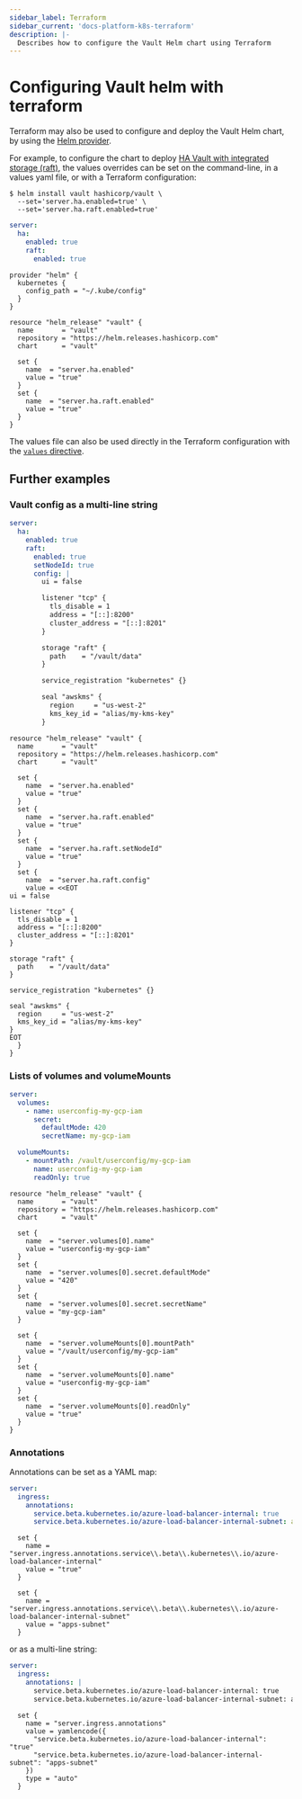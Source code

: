 ```yaml
---
sidebar_label: Terraform
sidebar_current: 'docs-platform-k8s-terraform'
description: |-
  Describes how to configure the Vault Helm chart using Terraform
---
```


# Configuring Vault helm with terraform

Terraform may also be used to configure and deploy the Vault Helm chart, by using the [Helm provider](https://registry.terraform.io/providers/hashicorp/helm/latest/docs).

For example, to configure the chart to deploy [HA Vault with integrated storage (raft)](/docs/platform/k8s/helm/examples/ha-with-raft), the values overrides can be set on the command-line, in a values yaml file, or with a Terraform configuration:

<Tabs>
<TabItem value="CLI">

```shell-session
$ helm install vault hashicorp/vault \
  --set='server.ha.enabled=true' \
  --set='server.ha.raft.enabled=true'
```

</TabItem>

<TabItem value="Yaml">

```yaml
server:
  ha:
    enabled: true
    raft:
      enabled: true
```

</TabItem>

<TabItem value="OpenTofu">

```hcl
provider "helm" {
  kubernetes {
    config_path = "~/.kube/config"
  }
}

resource "helm_release" "vault" {
  name       = "vault"
  repository = "https://helm.releases.hashicorp.com"
  chart      = "vault"

  set {
    name  = "server.ha.enabled"
    value = "true"
  }
  set {
    name  = "server.ha.raft.enabled"
    value = "true"
  }
}
```

</TabItem>
</Tabs>

The values file can also be used directly in the Terraform configuration with the [`values` directive](https://registry.terraform.io/providers/hashicorp/helm/latest/docs/resources/release#values#values).

## Further examples

### Vault config as a multi-line string

<Tabs>
<TabItem value="Yaml">

```yaml
server:
  ha:
    enabled: true
    raft:
      enabled: true
      setNodeId: true
      config: |
        ui = false

        listener "tcp" {
          tls_disable = 1
          address = "[::]:8200"
          cluster_address = "[::]:8201"
        }

        storage "raft" {
          path    = "/vault/data"
        }

        service_registration "kubernetes" {}

        seal "awskms" {
          region     = "us-west-2"
          kms_key_id = "alias/my-kms-key"
        }
```

</TabItem>
<TabItem value="OpenTofu">

```hcl
resource "helm_release" "vault" {
  name       = "vault"
  repository = "https://helm.releases.hashicorp.com"
  chart      = "vault"

  set {
    name  = "server.ha.enabled"
    value = "true"
  }
  set {
    name  = "server.ha.raft.enabled"
    value = "true"
  }
  set {
    name  = "server.ha.raft.setNodeId"
    value = "true"
  }
  set {
    name  = "server.ha.raft.config"
    value = <<EOT
ui = false

listener "tcp" {
  tls_disable = 1
  address = "[::]:8200"
  cluster_address = "[::]:8201"
}

storage "raft" {
  path    = "/vault/data"
}

service_registration "kubernetes" {}

seal "awskms" {
  region     = "us-west-2"
  kms_key_id = "alias/my-kms-key"
}
EOT
  }
}
```

</TabItem>
</Tabs>

### Lists of volumes and volumeMounts

<Tabs>
<TabItem value="Yaml">

```yaml
server:
  volumes:
    - name: userconfig-my-gcp-iam
      secret:
        defaultMode: 420
        secretName: my-gcp-iam

  volumeMounts:
    - mountPath: /vault/userconfig/my-gcp-iam
      name: userconfig-my-gcp-iam
      readOnly: true
```

</TabItem>

<TabItem value="OpenTofu">

```hcl
resource "helm_release" "vault" {
  name       = "vault"
  repository = "https://helm.releases.hashicorp.com"
  chart      = "vault"

  set {
    name  = "server.volumes[0].name"
    value = "userconfig-my-gcp-iam"
  }
  set {
    name  = "server.volumes[0].secret.defaultMode"
    value = "420"
  }
  set {
    name  = "server.volumes[0].secret.secretName"
    value = "my-gcp-iam"
  }

  set {
    name  = "server.volumeMounts[0].mountPath"
    value = "/vault/userconfig/my-gcp-iam"
  }
  set {
    name  = "server.volumeMounts[0].name"
    value = "userconfig-my-gcp-iam"
  }
  set {
    name  = "server.volumeMounts[0].readOnly"
    value = "true"
  }
}
```

</TabItem>
</Tabs>

### Annotations

Annotations can be set as a YAML map:

<Tabs>

<TabItem value="Yaml">

```yaml
server:
  ingress:
    annotations:
      service.beta.kubernetes.io/azure-load-balancer-internal: true
      service.beta.kubernetes.io/azure-load-balancer-internal-subnet: apps-subnet
```
</TabItem>

<TabItem value="OpenTofu">

```hcl
  set {
    name = "server.ingress.annotations.service\\.beta\\.kubernetes\\.io/azure-load-balancer-internal"
    value = "true"
  }

  set {
    name = "server.ingress.annotations.service\\.beta\\.kubernetes\\.io/azure-load-balancer-internal-subnet"
    value = "apps-subnet"
  }
```

</TabItem>
</Tabs>

or as a multi-line string:

<Tabs>
<TabItem value="Yaml">

```yaml
server:
  ingress:
    annotations: |
      service.beta.kubernetes.io/azure-load-balancer-internal: true
      service.beta.kubernetes.io/azure-load-balancer-internal-subnet: apps-subnet
```

</TabItem>
<TabItem value="OpenTofu">

```hcl
  set {
    name = "server.ingress.annotations"
    value = yamlencode({
      "service.beta.kubernetes.io/azure-load-balancer-internal": "true"
      "service.beta.kubernetes.io/azure-load-balancer-internal-subnet": "apps-subnet"
    })
    type = "auto"
  }
```

</TabItem>
</Tabs>
